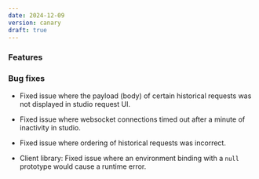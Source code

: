 ---
date: 2024-12-09
version: canary
draft: true
---

### Features

### Bug fixes

- Fixed issue where the payload (body) of certain historical requests was not displayed in studio request UI.
- Fixed issue where websocket connections timed out after a minute of inactivity in studio.
- Fixed issue where ordering of historical requests was incorrect.

- Client library: Fixed issue where an environment binding with a `null` prototype would cause a runtime error.
